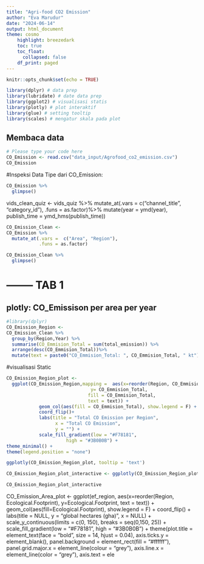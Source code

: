 ---
title: "Agri-food CO2 Emission"
author: "Eva Marudur"
date: "2024-06-14"
output: html_document
theme: cosmo
    highlight: breezedark
    toc: true
    toc_float:
      collapsed: false
    df_print: paged
---

```{r setup, include=FALSE}
knitr::opts_chunk$set(echo = TRUE)
```


```{r}
library(dplyr) # data prep
library(lubridate) # date data prep
library(ggplot2) # visualisasi statis
library(plotly) # plot interaktif
library(glue) # setting tooltip
library(scales) # mengatur skala pada plot
```
## Membaca data 

```{r}
# Please type your code here
CO_Emission <- read.csv("data_input/Agrofood_co2_emission.csv")
CO_Emission
```

#Inspeksi Data Tipe dari CO_Emission:


```{r}
CO_Emission %>%
  glimpse()
```


vids_clean_quiz <- 
vids_quiz %>%
  mutate_at(.vars =  c("channel_title", "category_id"),
            .funs = as.factor)%>% 
mutate(year = ymd(year),
       publish_time = ymd_hms(publish_time))



```{r}
CO_Emission_Clean <- 
CO_Emission %>%
  mutate_at(.vars =  c("Area", "Region"),
            .funs = as.factor)

```

  
```{r}
CO_Emission_Clean %>%
  glimpse()
```
  

# -------- TAB 1

## plotly: CO_Emissison per area per year


```{r}
#library(dplyr)
CO_Emission_Region <- 
CO_Emission_Clean %>%
  group_by(Region,Year) %>% 
  summarise(CO_Emmision_Total = sum(total_emission)) %>% 
  arrange(desc(CO_Emmision_Total))%>% 
  mutate(text = paste0("CO_Emmision_Total: ", CO_Emmision_Total, " kt"))
```
#visualisasi Static

```{r}
CO_Emission_Region_plot <- 
  ggplot(CO_Emission_Region,mapping =  aes(x=reorder(Region, CO_Emmision_Total), 
                               y= CO_Emmision_Total,
                              fill = CO_Emmision_Total,
                              text = text)) +
            geom_col(aes(fill = CO_Emmision_Total), show.legend = F) +
            coord_flip()+
            labs(title = "Total CO Emission per Region",
                  x = "Total CO Emission",
                  y = "") + 
            scale_fill_gradient(low = "#F78181",
                      high = "#3B0B0B") +
theme_minimal() +
theme(legend.position = "none")
```



```{r}
ggplotly(CO_Emission_Region_plot, tooltip = 'text')
```


```{r}
CO_Emission_Region_plot_interactive <- ggplotly(CO_Emission_Region_plot, tooltip = 'text')
```


```{r}
CO_Emission_Region_plot_interactive
```


CO_Emission_Area_plot <- ggplot(ef_region, aes(x=reorder(Region, Ecological.Footprint), y=Ecological.Footprint, text = text)) +
            geom_col(aes(fill=Ecological.Footprint), show.legend = F) +
            coord_flip() +
            labs(title = NULL,
                 y = "global hectares (gha)",
                 x = NULL) +
            scale_y_continuous(limits = c(0, 150),
                           breaks = seq(0,150, 25)) +
            scale_fill_gradient(low = "#F78181", high = "#3B0B0B") +
            theme(plot.title = element_text(face = "bold", size = 14, hjust = 0.04),
              axis.ticks.y = element_blank(),
              panel.background = element_rect(fill = "#ffffff"), 
              panel.grid.major.x = element_line(colour = "grey"),
              axis.line.x = element_line(color = "grey"),
              axis.text = ele

